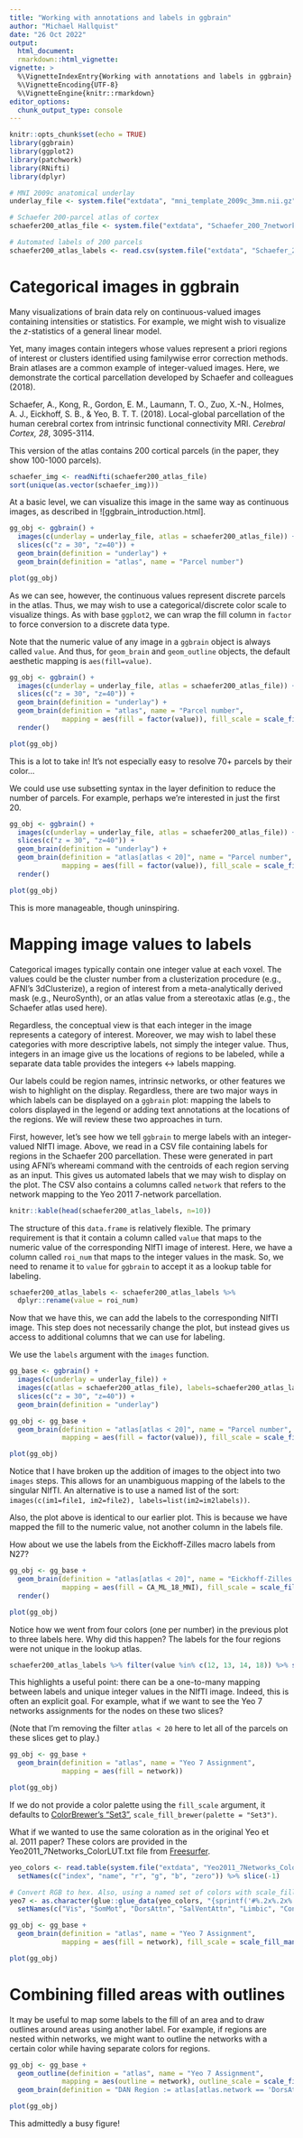 ```yaml
---
title: "Working with annotations and labels in ggbrain"
author: "Michael Hallquist"
date: "26 Oct 2022"
output: 
  html_document:
  rmarkdown::html_vignette:
vignette: >
  %\VignetteIndexEntry{Working with annotations and labels in ggbrain}
  %\VignetteEncoding{UTF-8}
  %\VignetteEngine{knitr::rmarkdown}
editor_options: 
  chunk_output_type: console
---
```


```r
knitr::opts_chunk$set(echo = TRUE)
library(ggbrain)
library(ggplot2)
library(patchwork)
library(RNifti)
library(dplyr)

# MNI 2009c anatomical underlay
underlay_file <- system.file("extdata", "mni_template_2009c_3mm.nii.gz", package = "ggbrain")

# Schaefer 200-parcel atlas of cortex
schaefer200_atlas_file <- system.file("extdata", "Schaefer_200_7networks_2009c_3mm.nii.gz", package = "ggbrain")

# Automated labels of 200 parcels
schaefer200_atlas_labels <- read.csv(system.file("extdata", "Schaefer_200_7networks_labels.csv", package = "ggbrain"))
```

# Categorical images in ggbrain

Many visualizations of brain data rely on continuous-valued images containing intensities or statistics. For example, we might wish to visualize the *z*-statistics of a general linear model.

Yet, many images contain integers whose values represent a priori regions of interest or clusters identified using familywise error correction methods. Brain atlases are a common example of integer-valued images. Here, we demonstrate the cortical parcellation developed by Schaefer and colleagues (2018).

Schaefer, A., Kong, R., Gordon, E. M., Laumann, T. O., Zuo, X.-N., Holmes, A. J., Eickhoff, S. B., & Yeo, B. T. T. (2018). Local-global parcellation of the human cerebral cortex from intrinsic functional connectivity MRI. *Cerebral Cortex, 28*, 3095-3114.

This version of the atlas contains 200 cortical parcels (in the paper, they show 100-1000 parcels).

```r
schaefer_img <- readNifti(schaefer200_atlas_file)
sort(unique(as.vector(schaefer_img)))
```

At a basic level, we can visualize this image in the same way as continuous images, as described in ![ggbrain_introduction.html].

```r
gg_obj <- ggbrain() +
  images(c(underlay = underlay_file, atlas = schaefer200_atlas_file)) +
  slices(c("z = 30", "z=40")) +
  geom_brain(definition = "underlay") +
  geom_brain(definition = "atlas", name = "Parcel number")

plot(gg_obj)
```

As we can see, however, the continuous values represent discrete parcels in the atlas. Thus, we may wish to use a categorical/discrete color scale to visualize things. As with base `ggplot2`, we can wrap the fill column in `factor` to force conversion to a discrete data type.

Note that the numeric value of any image in a `ggbrain` object is always called `value`. And thus, for `geom_brain` and `geom_outline` objects, the default aesthetic mapping is `aes(fill=value)`.

```r
gg_obj <- ggbrain() +
  images(c(underlay = underlay_file, atlas = schaefer200_atlas_file)) +
  slices(c("z = 30", "z=40")) +
  geom_brain(definition = "underlay") +
  geom_brain(definition = "atlas", name = "Parcel number", 
             mapping = aes(fill = factor(value)), fill_scale = scale_fill_hue()) +
  render()

plot(gg_obj)
```

This is a lot to take in! It's not especially easy to resolve 70+ parcels by their color...

We could use use subsetting syntax in the layer definition to reduce the number of parcels. For example, perhaps we're interested in just the first 20.

```r
gg_obj <- ggbrain() +
  images(c(underlay = underlay_file, atlas = schaefer200_atlas_file)) +
  slices(c("z = 30", "z=40")) +
  geom_brain(definition = "underlay") +
  geom_brain(definition = "atlas[atlas < 20]", name = "Parcel number", 
             mapping = aes(fill = factor(value)), fill_scale = scale_fill_hue()) +
  render()

plot(gg_obj)
```

This is more manageable, though uninspiring.

# Mapping image values to labels

Categorical images typically contain one integer value at each voxel. The values could be the cluster number from a clusterization procedure (e.g., AFNI's 3dClusterize), a region of interest from a meta-analytically derived mask (e.g., NeuroSynth), or an atlas value from a stereotaxic atlas (e.g., the Schaefer atlas used here).

Regardless, the conceptual view is that each integer in the image represents a category of interest. Moreover, we may wish to label these categories with more descriptive labels, not simply the integer value. Thus, integers in an image give us the locations of regions to be labeled, while a separate data table provides the integers <-> labels mapping.

Our labels could be region names, intrinsic networks, or other features we wish to highlight on the display. Regardless, there are two major ways in which labels can be displayed on a `ggbrain` plot: mapping the labels to colors displayed in the legend or adding text annotations at the locations of the regions. We will review these two approaches in turn.

First, however, let's see how we tell `ggbrain` to merge labels with an integer-valued NIfTI image. Above, we read in a CSV file containing labels for regions in the Schaefer 200 parcellation. These were generated in part using AFNI's whereami command with the centroids of each region serving as an input. This gives us automated labels that we may wish to display on the plot. The CSV also contains a columns called `network` that refers to the network mapping to the Yeo 2011 7-network parcellation.

```r
knitr::kable(head(schaefer200_atlas_labels, n=10))
```

The structure of this `data.frame` is relatively flexible. The primary requirement is that it contain a column called `value` that maps to the numeric value of the corresponding NIfTI image of interest. Here, we have a column called `roi_num` that maps to the integer values in the mask. So, we need to rename it to `value` for `ggbrain` to accept it as a lookup table for labeling.

```r
schaefer200_atlas_labels <- schaefer200_atlas_labels %>%
  dplyr::rename(value = roi_num)
```

Now that we have this, we can add the labels to the corresponding NIfTI image. This step does not necessarily change the plot, but instead gives us access to additional columns that we can use for labeling.

We use the `labels` argument with the `images` function.

```r
gg_base <- ggbrain() +
  images(c(underlay = underlay_file)) +
  images(c(atlas = schaefer200_atlas_file), labels=schaefer200_atlas_labels) +
  slices(c("z = 30", "z=40")) +
  geom_brain(definition = "underlay")

gg_obj <- gg_base +
  geom_brain(definition = "atlas[atlas < 20]", name = "Parcel number", 
             mapping = aes(fill = factor(value)), fill_scale = scale_fill_hue())

plot(gg_obj)
```

Notice that I have broken up the addition of images to the object into two `images` steps. This allows for an unambiguous mapping of the labels to the singular NIfTI. An alternative is to use a named list of the sort: `images(c(im1=file1, im2=file2), labels=list(im2=im2labels))`.

Also, the plot above is identical to our earlier plot. This is because we have mapped the fill to the numeric value, not another column in the labels file.

How about we use the labels from the Eickhoff-Zilles macro labels from N27?

```r
gg_obj <- gg_base +
  geom_brain(definition = "atlas[atlas < 20]", name = "Eickhoff-Zilles Label", 
             mapping = aes(fill = CA_ML_18_MNI), fill_scale = scale_fill_hue()) +
  render()

plot(gg_obj)
```

Notice how we went from four colors (one per number) in the previous plot to three labels here. Why did this happen? The labels for the four regions were not unique in the lookup atlas. 

```r
schaefer200_atlas_labels %>% filter(value %in% c(12, 13, 14, 18)) %>% select(value, CA_ML_18_MNI)
```

This highlights a useful point: there can be a one-to-many mapping between labels and unique integer values in the NIfTI image. Indeed, this is often an explicit goal. For example, what if we want to see the Yeo 7 networks assignments for the nodes on these two slices?

(Note that I'm removing the filter `atlas < 20` here to let all of the parcels on these slices get to play.)

```r
gg_obj <- gg_base +
  geom_brain(definition = "atlas", name = "Yeo 7 Assignment", 
             mapping = aes(fill = network))

plot(gg_obj)
```

If we do not provide a color palette using the `fill_scale` argument, it defaults to [ColorBrewer's "Set3"](https://colorbrewer2.org/#type=qualitative&scheme=Set3&n=12), `scale_fill_brewer(palette = "Set3")`.

What if we wanted to use the same coloration as in the original Yeo et al. 2011 paper? These colors are provided in the Yeo2011_7Networks_ColorLUT.txt file from [Freesurfer](https://surfer.nmr.mgh.harvard.edu/fswiki/CorticalParcellation_Yeo2011).

```r
yeo_colors <- read.table(system.file("extdata", "Yeo2011_7Networks_ColorLUT.txt", package = "ggbrain")) %>%
  setNames(c("index", "name", "r", "g", "b", "zero")) %>% slice(-1)

# Convert RGB to hex. Also, using a named set of colors with scale_fill_manual ensures accurate value -> color mapping
yeo7 <- as.character(glue::glue_data(yeo_colors, "{sprintf('#%.2x%.2x%.2x', r, g, b)}")) %>%
  setNames(c("Vis", "SomMot", "DorsAttn", "SalVentAttn", "Limbic", "Cont", "Default"))

gg_obj <- gg_base +
  geom_brain(definition = "atlas", name = "Yeo 7 Assignment", 
             mapping = aes(fill = network), fill_scale = scale_fill_manual(values=yeo7))

plot(gg_obj)
```

# Combining filled areas with outlines

It may be useful to map some labels to the fill of an area and to draw outlines around areas using another label. For example, if regions are nested within networks, we might want to outline the networks with a certain color while having separate colors for regions.

```r

gg_obj <- gg_base +
  geom_outline(definition = "atlas", name = "Yeo 7 Assignment", 
             mapping = aes(outline = network), outline_scale = scale_fill_manual(values=yeo7)) +
  geom_brain(definition = "DAN Region := atlas[atlas.network == 'DorsAttn']", mapping=aes(fill=CA_ML_18_MNI))

plot(gg_obj)
```

This admittedly a busy figure!